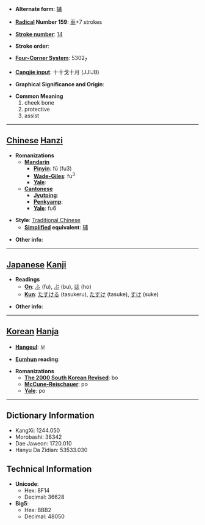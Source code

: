 * '''Alternate form''': [[辅]]

* '''[[Wiktionary:Chinese radical index| Radical]] Number 159''': [[Wiktionary:Chinese radical index 車|車]]+7 strokes

* '''[[Wiktionary:Chinese total strokes index|Stroke number]]''': [[Wiktionary:Chinese total strokes index 14|14]]

* '''Stroke order''': 

* '''[[Wiktionary:Chinese four corner index|Four-Corner System]]''': 5302<sub>7</sub>

* '''[[Wiktionary:Chinese Cangjie index|Cangjie input]]''': 十十戈十月 (JJIJB)

* '''Graphical Significance and Origin''': 

* '''Common Meaning'''
*#cheek bone
*# protective
*# assist


----

== [[Chinese]] [[Hanzi]] ==

* '''Romanizations'''
** '''[[Mandarin]]'''
*** '''[[Pinyin]]''': fǔ (fu3)
*** '''[[Wade-Giles]]''': fu<sup>3</sup>
*** '''[[Yale]]''': 
** '''[[Cantonese]]'''
*** '''[[Jyutping]]''':
*** '''[[Penkyamp]]''': 
*** '''[[Yale]]''': fu6

* '''Style''': [[Traditional Chinese]] 
** '''[[Simplified Chinese|Simplified]] equivalent''': [[辅]]

* '''Other info''': 

----

== [[Japanese]] [[Kanji]] ==

* '''Readings'''
** '''[[On]]''': [[ふ]] (fu), [[ぶ]] (bu), [[ほ]] (ho)
** '''[[Kun]]''': [[たすける]] (tasukeru), [[たすけ]] (tasuke), [[すけ]] (suke)

* '''Other info''':  

----

== [[Korean]] [[Hanja]] ==

* '''[[Hangeul]]''': 보

* '''[[Eumhun]] reading''': 

* '''Romanizations'''
** '''[[The 2000 South Korean Revised Romanization|The 2000 South Korean Revised]]''': bo
** '''[[McCune-Reischauer]]''': po
** '''[[Yale]]''': po

----

== Dictionary Information ==

* KangXi: 1244.050
* Morobashi: 38342
* Dae Jaweon: 1720.010
* Hanyu Da Zidian: 53533.030

== Technical Information ==

* '''Unicode''':
** Hex: 8F14
** Decimal: 36628
* '''Big5''':
** Hex: BBB2
** Decimal: 48050